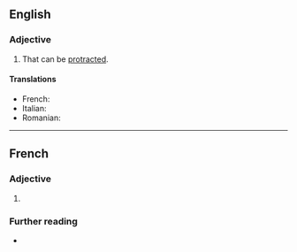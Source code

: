 ==English==

===Adjective===
{{en-adj}}

# That can be [[protract]]ed.
#: {{ux|en|A cat's claws are '''protractile'''.}}

====Translations====
{{trans-top|that can be protracted}}
* French: {{t|fr|protactile}}
* Italian: {{t|it|protrattile}}
* Romanian: {{t|ro|protractil}}
{{trans-mid}}
{{trans-bottom}}
----
==French==

===Adjective===
{{fr-adj}}

# {{l|en|protractile}}

===Further reading===
* {{R:TLFi}}